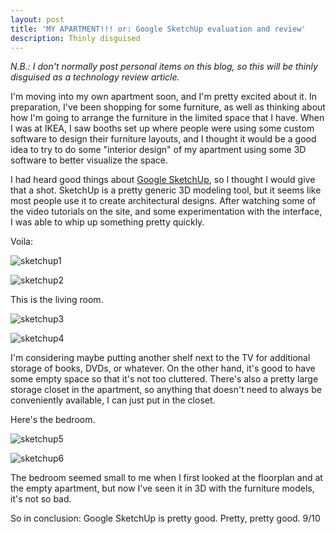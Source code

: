 ```yaml
---
layout: post
title: 'MY APARTMENT!!! or: Google SketchUp evaluation and review'
description: Thinly disguised
---
```


_N.B.: I don't normally post personal items on this blog, so this will be thinly disguised as a technology review article._  
  
I'm moving into my own apartment soon, and I'm pretty excited about it. In preparation, I've been shopping for some furniture, as well as thinking about how I'm going to arrange the furniture in the limited space that I have. When I was at IKEA, I saw booths set up where people were using some custom software to design their furniture layouts, and I thought it would be a good idea to try to do some "interior design" of my apartment using some 3D software to better visualize the space.  
  
I had heard good things about [Google SketchUp](http://google.com/sketchup), so I thought I would give that a shot. SketchUp is a pretty generic 3D modeling tool, but it seems like most people use it to create architectural designs. After watching some of the video tutorials on the site, and some experimentation with the interface, I was able to whip up something pretty quickly.  
  
Voila:

![sketchup1](/assets/images/sketchup/sketchup1.jpg)

![sketchup2](/assets/images/sketchup/sketchup2.jpg)

This is the living room.  

![sketchup3](/assets/images/sketchup/sketchup3.jpg)

![sketchup4](/assets/images/sketchup/sketchup4.jpg)
   
I'm considering maybe putting another shelf next to the TV for additional storage of books, DVDs, or whatever. On the other hand, it's good to have some empty space so that it's not too cluttered. There's also a pretty large storage closet in the apartment, so anything that doesn't need to always be conveniently available, I can just put in the closet.  
  
Here's the bedroom.  

![sketchup5](/assets/images/sketchup/sketchup5.jpg)

![sketchup6](/assets/images/sketchup/sketchup6.jpg)
 
The bedroom seemed small to me when I first looked at the floorplan and at the empty apartment, but now I've seen it in 3D with the furniture models, it's not so bad.  
  
So in conclusion: Google SketchUp is pretty good. Pretty, pretty good. 9/10  
  